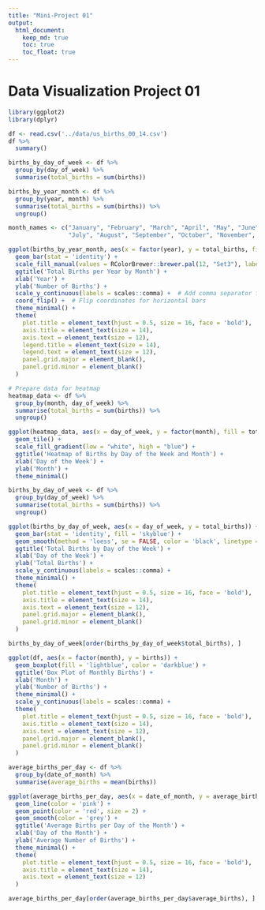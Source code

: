 ```yaml
---
title: "Mini-Project 01"
output: 
  html_document:
    keep_md: true
    toc: true
    toc_float: true
---
```


# Data Visualization Project 01

```r
library(ggplot2)
library(dplyr)
```


```r
df <- read.csv('../data/us_births_00_14.csv')
df %>%
  summary()
```

```r
births_by_day_of_week <- df %>%
  group_by(day_of_week) %>%
  summarise(total_births = sum(births))
```


```r
births_by_year_month <- df %>%
  group_by(year, month) %>%
  summarise(total_births = sum(births)) %>%
  ungroup()
```

```r
month_names <- c("January", "February", "March", "April", "May", "June", 
                 "July", "August", "September", "October", "November", "December")

ggplot(births_by_year_month, aes(x = factor(year), y = total_births, fill = factor(month))) +
  geom_bar(stat = 'identity') +
  scale_fill_manual(values = RColorBrewer::brewer.pal(12, "Set3"), labels = month_names, name = "Month") +
  ggtitle('Total Births per Year by Month') +
  xlab('Year') +
  ylab('Number of Births') +
  scale_y_continuous(labels = scales::comma) +  # Add comma separator for thousands
  coord_flip() +  # Flip coordinates for horizontal bars
  theme_minimal() +
  theme(
    plot.title = element_text(hjust = 0.5, size = 16, face = 'bold'),
    axis.title = element_text(size = 14),
    axis.text = element_text(size = 12),
    legend.title = element_text(size = 14),
    legend.text = element_text(size = 12),
    panel.grid.major = element_blank(),
    panel.grid.minor = element_blank()
  )
```

```r
# Prepare data for heatmap
heatmap_data <- df %>%
  group_by(month, day_of_week) %>%
  summarise(total_births = sum(births)) %>%
  ungroup()

ggplot(heatmap_data, aes(x = day_of_week, y = factor(month), fill = total_births)) +
  geom_tile() +
  scale_fill_gradient(low = "white", high = "blue") +
  ggtitle('Heatmap of Births by Day of the Week and Month') +
  xlab('Day of the Week') +
  ylab('Month') +
  theme_minimal()

```

```r
births_by_day_of_week <- df %>%
  group_by(day_of_week) %>%
  summarise(total_births = sum(births)) %>%
  ungroup()

ggplot(births_by_day_of_week, aes(x = day_of_week, y = total_births)) +
  geom_bar(stat = 'identity', fill = 'skyblue') +
  geom_smooth(method = 'loess', se = FALSE, color = 'black', linetype = 'dashed') +
  ggtitle('Total Births by Day of the Week') +
  xlab('Day of the Week') +
  ylab('Total Births') +
  scale_y_continuous(labels = scales::comma) +
  theme_minimal() +
  theme(
    plot.title = element_text(hjust = 0.5, size = 16, face = 'bold'),
    axis.title = element_text(size = 14),
    axis.text = element_text(size = 12),
    panel.grid.major = element_blank(),
    panel.grid.minor = element_blank()
  )
```

```r
births_by_day_of_week[order(births_by_day_of_week$total_births), ]
```




```r
ggplot(df, aes(x = factor(month), y = births)) +
  geom_boxplot(fill = 'lightblue', color = 'darkblue') +
  ggtitle('Box Plot of Monthly Births') +
  xlab('Month') +
  ylab('Number of Births') +
  theme_minimal() +
  scale_y_continuous(labels = scales::comma) +
  theme(
    plot.title = element_text(hjust = 0.5, size = 16, face = 'bold'),
    axis.title = element_text(size = 14),
    axis.text = element_text(size = 12),
    panel.grid.major = element_blank(),
    panel.grid.minor = element_blank()
  )
```

```r
average_births_per_day <- df %>%
  group_by(date_of_month) %>%
  summarise(average_births = mean(births))

ggplot(average_births_per_day, aes(x = date_of_month, y = average_births)) +
  geom_line(color = 'pink') +
  geom_point(color = 'red', size = 2) +
  geom_smooth(color = 'grey') +
  ggtitle('Average Births per Day of the Month') +
  xlab('Day of the Month') +
  ylab('Average Number of Births') +
  theme_minimal() +
  theme(
    plot.title = element_text(hjust = 0.5, size = 16, face = 'bold'),
    axis.title = element_text(size = 14),
    axis.text = element_text(size = 12)
  )
```
```r
average_births_per_day[order(average_births_per_day$average_births), ]
```

